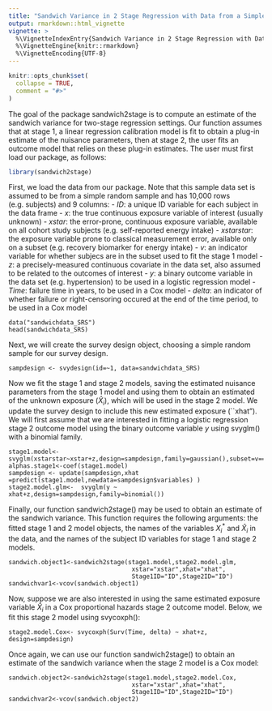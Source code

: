 ```yaml
---
title: "Sandwich Variance in 2 Stage Regression with Data from a Simple Random Sample (SRS)"
output: rmarkdown::html_vignette
vignette: >
  %\VignetteIndexEntry{Sandwich Variance in 2 Stage Regression with Data from a Simple Random Sample (SRS)}
  %\VignetteEngine{knitr::rmarkdown}
  %\VignetteEncoding{UTF-8}
---
```


```r
knitr::opts_chunk$set(
  collapse = TRUE,
  comment = "#>"
)
```

The goal of the package sandwich2stage is to compute an estimate of the sandwich variance for two-stage regression settings. Our function assumes that at stage 1, a linear regression calibration model is fit to obtain a plug-in estimate of the nuisance parameters, then at stage 2, the user fits an outcome model that relies on these plug-in estimates. The user must first load our package, as follows: 

```r
library(sandwich2stage)
```

First, we load the data from our package. Note that this sample data set is assumed to be from a simple random sample and has 10,000 rows (e.g. subjects) and 9 columns:
- $ID$: a unique ID variable for each subject in the data frame
- $x$: the true continuous exposure variable of interest (usually unknown)
- $xstar$: the error-prone, continuous exposure variable, available on all cohort study subjects (e.g. self-reported energy intake)
- $xstarstar$: the exposure variable prone to classical measurement error, available only on a subset (e.g. recovery biomarker for energy intake)
- $v$: an indicator variable for whether subjecs are in the subset used to fit the stage 1 model
- $z$: a precisely-measured continuous covariate in the data set, also assumed to be related to the outcomes of interest
- $y$: a binary outcome variable in the data set (e.g. hypertension) to be used in a logistic regression model
- $Time$: failure time in years, to be used in a Cox model
- $delta$: an indicator of whether failure or right-censoring occured at the end of the time period, to be used in a Cox model


```load
data("sandwichdata_SRS")
head(sandwichdata_SRS)
```

Next, we will create the survey design object, choosing a simple random sample for our survey design. 
```svy
sampdesign <- svydesign(id=~1, data=sandwichdata_SRS)
```
Now we fit the stage 1 and stage 2 models, saving the estimated nuisance parameters from the stage 1 model and using them to obtain an estimated of the unknown exposure ($\hat{X}_i$), which will be used in the stage 2 model. We update the survey design to include this new estimated exposure (``xhat"). We will first assume that we are interested in fitting a logistic regression stage 2 outcome model using the binary outcome variable $y$ using svyglm() with a binomial family.

```fit
stage1.model<-svyglm(xstarstar~xstar+z,design=sampdesign,family=gaussian(),subset=v==1)
alphas.stage1<-coef(stage1.model)
sampdesign <- update(sampdesign,xhat =predict(stage1.model,newdata=sampdesign$variables) )
stage2.model.glm<-  svyglm(y ~ xhat+z,design=sampdesign,family=binomial())
```

Finally, our function sandwich2stage() may be used to obtain an estimate of the sandwich variance. This function requires the following arguments: the fitted stage 1 and 2 model objects, the names of the variables $X^*_i$ and $\hat{X}_i$ in the data, and the names of the subject ID variables for stage 1 and stage 2 models. 


```obtain
sandwich.object1<-sandwich2stage(stage1.model,stage2.model.glm,
                                  xstar="xstar",xhat="xhat",
                                  Stage1ID="ID",Stage2ID="ID")
sandwichvar1<-vcov(sandwich.object1)
```

Now, suppose we are also interested in using the same estimated exposure variable $\hat{X}_i$ in a Cox proportional hazards stage 2 outcome model. Below, we fit this stage 2 model using svycoxph():

```fit
stage2.model.Cox<- svycoxph(Surv(Time, delta) ~ xhat+z, design=sampdesign)
```

Once again, we can use our function sandwich2stage() to obtain an estimate of the sandwich variance when the stage 2 model is a Cox model:

```obtain
sandwich.object2<-sandwich2stage(stage1.model,stage2.model.Cox,
                                  xstar="xstar",xhat="xhat",
                                  Stage1ID="ID",Stage2ID="ID")
sandwichvar2<-vcov(sandwich.object2)
```
